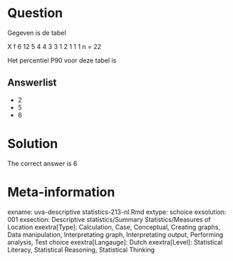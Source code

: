 Question
========

Gegeven is de tabel

X f
6 12
5 4
4 3
3 1
2 1
1 1
n = 22

Het percentiel P90 voor deze tabel is 

Answerlist
----------
* 2
* 5
* 6

Solution
========

The correct answer is  6 

Meta-information
================
exname: uva-descriptive statistics-213-nl.Rmd 
extype: schoice 
exsolution: 001 
exsection: Descriptive statistics/Summary Statistics/Measures of Location
exextra[Type]: Calculation, Case, Conceptual, Creating graphs, Data manipulation, Interpretating graph, Interpretating output, Performing analysis, Test choice 
exextra[Langauge]: Dutch 
exextra[Level]: Statistical Literacy, Statistical Reasoning, Statistical Thinking 

